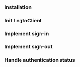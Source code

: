 

<AndroidGuideTip />

### Installation

<Installation />

### Init LogtoClient

<InitLogtoClient />

### Implement sign-in

<ImplementSignIn />

### Implement sign-out

<ImplementSignOut />

### Handle authentication status

<HandleAuthenticationStatus />

<TestYourIntegration sdk="Android" />
